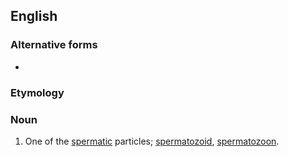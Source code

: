 {{also|zoösperm}}

==English==
{{Webster 1913}}

===Alternative forms===
* {{l|en|zoösperm}}

===Etymology===
{{prefix|zoo|sperm|lang=en}}

===Noun===
{{en-noun}}

# {{lb|en|biology}} One of the [[spermatic]] particles; [[spermatozoid]], [[spermatozoon]].